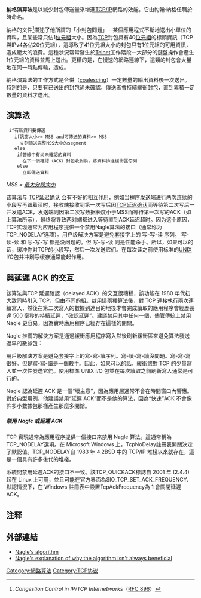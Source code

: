 {{Refimprove|time=2017-06-18T04:33:07+00:00}}
{{noteTA
|G1=IT
}}
'''納格演算法'''是以減少封包傳送量來增進[[TCP/IP|TCP/IP]]網路的效能。它由約翰·納格任職於{{tsl|en|Ford Aerospace|Ford Aerospace}}時命名。

納格的文件<ref group="注">''Congestion Control in IP/TCP Internetworks''（[http://www.ietf.org/rfc/rfc896.txt RFC 896]）</ref>描述了他所謂的「小封包問題」－某個應用程式不斷地送出小單位的資料，且某些常只佔1[[位元組|位元組]]大小。因為[[傳輸控制協議|TCP]]封包具有40[[位元組|位元組]]的標頭資訊（TCP與IPv4各佔20位元組），這導致了41位元組大小的封包只有1位元組的可用資訊，造成龐大的浪費。這種狀況常常發生於[[Telnet|Telnet]]工作階段－大部分的鍵盤操作會產生1位元組的資料並馬上送出。更糟的是，在慢速的網路連線下，這類的封包會大量地在同一時點傳輸，造成{{tsl|en|Congestion Collapse|壅塞碰撞}}。

納格演算法的工作方式是合併（[[wikt:en:Coalesce|coalescing]]）一定數量的輸出資料後一次送出。特別的是，只要有已送出的封包尚未確認，傳送者會持續緩衝封包，直到累積一定數量的資料才送出。

==演算法==

  if有新資料要傳送
    if訊窗大小>= MSS and可傳送的資料>= MSS
      立刻傳送完整MSS大小的segment
    else
     if管線中有尚未確認的資料
       在下一個確認（ACK）封包收到前，將資料排進緩衝區佇列
     else
       立即傳送資料  

''MSS = [[最大分段大小|最大分段大小]]''

该算法与 [[w:en:TCP_delayed_acknowledgment|TCP延迟确认]] 会有不好的相互作用，例如当程序发送端进行两次连续的小段写再跟着读时，接收端接收到第一次写后因[[w:en:TCP_delayed_acknowledgment|TCP延迟确认]]而等待第二次写后一并发送ACK，发送端则因第二次写数据长度小于MSS而等待第一次写的ACK（如上算法所示），最终将导致两对端都进入等待直到ACK延迟超时。因为这个原因，TCP实现通常为应用程序提供一个禁用Nagle算法的接口（通常称为TCP_NODELAY选项）。用户级解决方案是避免套接字上的 写-写-读 序列。 写-读-读 和 写-写-写 都是没问题的。但 写-写-读 则是性能杀手。所以，如果可以的话，缓冲你对TCP的小段写，然后一次发送它们。在每次读之前使用标准的[[UNIX|UNIX]] I/O包并冲刷写缓存通常能起作用。

== 與延遲 ACK 的交互 ==
該算法與TCP 延遲確認（delayed ACK）的交互很糟糕，該功能在 1980 年代初大致同時引入 TCP，但由不同的組。啟用這兩種算法後，對 TCP 連接執行兩次連續寫入，然後在第二次寫入的數據到達目的地後才會完成讀取的應用程序會經歷長達 500 毫秒的持續延遲，“確認延遲”。建議禁用其中任何一個，儘管傳統上禁用 Nagle 更容易，因為實時應用程序已經存在這樣的開關。

Nagle 推薦的解決方案是通過緩衝應用程序寫入然後刷新緩衝區來避免算法發送過早的數據包：

用戶級解決方案是避免套接字上的寫-寫-讀序列。寫-讀-寫-讀沒問題。寫-寫-寫很好。但是寫-寫-讀是一個殺手。因此，如果可以的話，緩衝您對 TCP 的少量寫入並一次性發送它們。使用標準 UNIX I/O 包並在每次讀取之前刷新寫入通常是可行的。

Nagle 認為延遲 ACK 是一個“壞主意”，因為應用層通常不會在時間窗口內響應。對於典型用例，他建議禁用“延遲 ACK”而不是他的算法，因為“快速”ACK 不會像許多小數據包那樣產生那麼多開銷。

=====禁用 Nagle 或延遲 ACK =====
TCP 實現通常為應用程序提供一個接口來禁用 Nagle 算法。這通常稱為TCP_NODELAY選項。在 Microsoft Windows 上，TcpNoDelay註冊表開關決定了默認值。TCP_NODELAY自 1983 年 4.2BSD 中的 TCP/IP 堆棧以來就存在，這是一個具有許多後代的堆棧。

系統間禁用延遲ACK的接口不一致。該TCP_QUICKACK標誌自 2001 年 (2.4.4) 起在 Linux 上可用，並且可能在官方界面為SIO_TCP_SET_ACK_FREQUENCY. 默認情況下，在 Windows 註冊表中設置TcpAckFrequency為 1 會關閉延遲 ACK。

== 注释 ==
{{reflist|group="注"}}


==外部連結==
*[http://searchnetworking.techtarget.com/sDefinition/0,,sid7_gci754347,00.html Nagle's algorithm]
*[http://developers.slashdot.org/comments.pl?sid=174457&threshold=1&commentsort=0&mode=thread&cid=14515105 Nagle's explanation of why the algorithm isn't always beneficial]

[[Category:網路算法|Category:網路算法]]
[[Category:TCP协议|Category:TCP协议]]